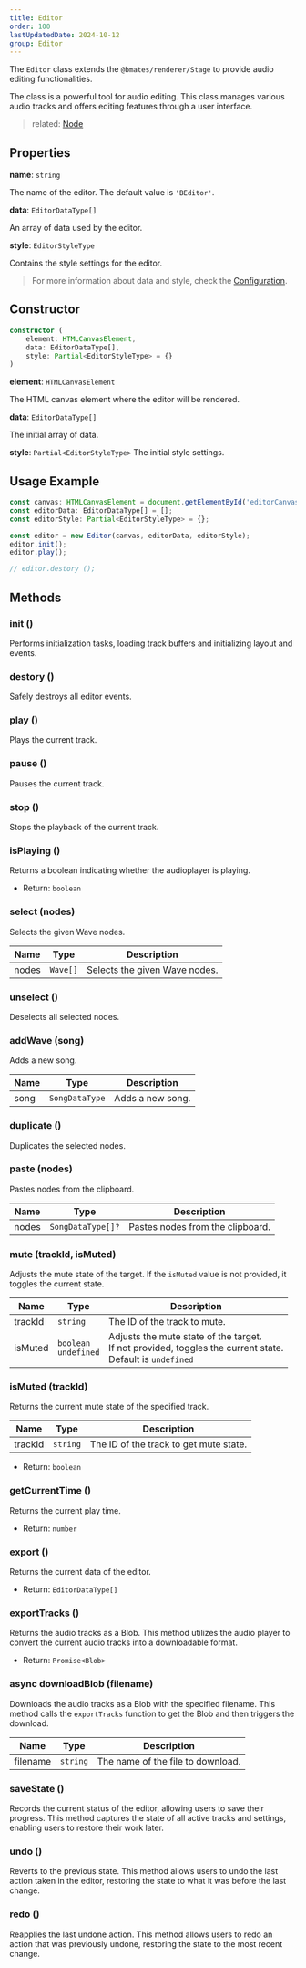 ```yaml
---
title: Editor
order: 100
lastUpdatedDate: 2024-10-12
group: Editor
---
```


The `Editor` class extends the `@bmates/renderer/Stage` to provide audio editing functionalities.

The class is a powerful tool for audio editing.
This class manages various audio tracks and offers editing features through a user interface.

> related: [Node](/docs/renderer/stage)

## Properties

**name**: `string`

The name of the editor. The default value is `'BEditor'`.

**data**: `EditorDataType[]`

An array of data used by the editor.

**style**: `EditorStyleType`

Contains the style settings for the editor.

> For more information about data and style, check the [Configuration](/docs/configuration).

## Constructor

```typescript
constructor (
    element: HTMLCanvasElement,
    data: EditorDataType[],
    style: Partial<EditorStyleType> = {}
)
```

**element**: `HTMLCanvasElement`

The HTML canvas element where the editor will be rendered.

**data**: `EditorDataType[]`

The initial array of data.

**style**: `Partial<EditorStyleType>`
The initial style settings.

## Usage Example

```typescript
const canvas: HTMLCanvasElement = document.getElementById('editorCanvas');
const editorData: EditorDataType[] = [];
const editorStyle: Partial<EditorStyleType> = {};

const editor = new Editor(canvas, editorData, editorStyle);
editor.init();
editor.play();

// editor.destory ();
```

## Methods

### init ()

Performs initialization tasks, loading track buffers and initializing layout and events.

### destory ()

Safely destroys all editor events.

### play ()

Plays the current track.

### pause ()

Pauses the current track.

### stop ()

Stops the playback of the current track.

### isPlaying ()

Returns a boolean indicating whether the audioplayer is playing.

- Return: `boolean`

### select (nodes)

Selects the given Wave nodes.

| Name  | Type     | Description                   |
| ----- | -------- | ----------------------------- |
| nodes | `Wave[]` | Selects the given Wave nodes. |

### unselect ()

Deselects all selected nodes.

### addWave (song)

Adds a new song.

| Name | Type           | Description      |
| ---- | -------------- | ---------------- |
| song | `SongDataType` | Adds a new song. |

### duplicate ()

Duplicates the selected nodes.

### paste (nodes)

Pastes nodes from the clipboard.

| Name  | Type              | Description                      |
| ----- | ----------------- | -------------------------------- |
| nodes | `SongDataType[]?` | Pastes nodes from the clipboard. |

### mute (trackId, isMuted)

Adjusts the mute state of the target.
If the `isMuted` value is not provided, it toggles the current state.

| Name    | Type                        | Description                                                                                                      |
| ------- | --------------------------- | ---------------------------------------------------------------------------------------------------------------- |
| trackId | `string`                    | The ID of the track to mute.                                                                                     |
| isMuted | `boolean` <br/> `undefined` | Adjusts the mute state of the target.<br/>If not provided, toggles the current state.<br/>Default is `undefined` |

### isMuted (trackId)

Returns the current mute state of the specified track.

| Name    | Type     | Description                            |
| ------- | -------- | -------------------------------------- |
| trackId | `string` | The ID of the track to get mute state. |

- Return: `boolean`

### getCurrentTime ()

Returns the current play time.

- Return: `number`

### export ()

Returns the current data of the editor.

- Return: `EditorDataType[]`

### exportTracks ()

Returns the audio tracks as a Blob. This method utilizes the audio player to convert the current audio tracks into a downloadable format.

- Return: `Promise<Blob>`

### async downloadBlob (filename)

Downloads the audio tracks as a Blob with the specified filename. This method calls the `exportTracks` function to get the Blob and then triggers the download.

| Name     | Type     | Description                       |
| -------- | -------- | --------------------------------- |
| filename | `string` | The name of the file to download. |

### saveState ()

Records the current status of the editor, allowing users to save their progress.
This method captures the state of all active tracks and settings, enabling users to restore their work later.

### undo ()

Reverts to the previous state.
This method allows users to undo the last action taken in the editor, restoring the state to what it was before the last change.

### redo ()

Reapplies the last undone action.
This method allows users to redo an action that was previously undone, restoring the state to the most recent change.
